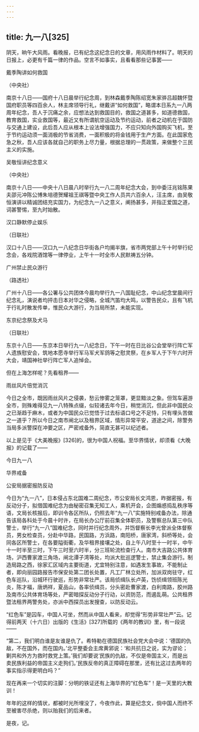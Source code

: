 ```yaml
---
---
---
```

title: 九一八[325]
---




阴天，晌午大风雨。看晚报，已有纪念这纪念日的文章，用风雨作材料了。明天的日报上，必更有千篇一律的作品。空言不如事实，且看看那些记事罢——

戴季陶讲如何救国

（中央社）

南京十八日——国府十八日晨举行纪念周，到林森戴季陶陈绍宽朱家骅吕超魏怀暨国府职员等四百余人，林主席领导行礼，继戴讲“如何救国”，略谓本日系九一八两周年纪念，吾人于沉痛之余，应想法达到救国目的，救国之道甚多，如道德救国，教育救国，实业救国等，最近又有所谓航空运动及节约运动，前者之动机在于国防与交通上建设，此后吾人应从根本上设法增强国力，不应只知向外国购买飞机，至于节约运动须一面消极的节省消费，一面积极的将金钱用于生产方面。在此国家危急之秋，吾人应该各就自己的职务上尽力量，根据总理的一贯政策，来做整个三民主义的实施。

吴敬恒讲纪念意义

（中央社）

南京十八日——中央十八日晨八时举行九一八二周年纪念大会，到中委汪兆铭陈果夫邵元冲陈公博朱培德贺耀祖王祺等暨中央工作人员共六百余人，汪主席，由吴敬恒演讲以精诚团结充实国力，为纪念九一八之意义，阐扬甚多，并指正爱国之道，词甚警惕，至九时始散。

汉口静默停止娱乐

（日联社）

汉口十八日——汉口九一八纪念日华街各户均揭半旗，省市两党部上午十时举行纪念会，各戏院酒馆等一律停业，上午十一时全市人民默祷五分钟。

广州禁止民众游行

（路透社）

广州十八日——各公署与公共团体今晨均举行九一八国耻纪念，中山纪念堂晨间行纪念礼，演说者均抨击日本对华之侵略，全城汽笛均大鸣，以警告民众，且有飞机于行礼时散发传单，惟民众大游行，为当局所禁，未能实现。

东京纪念祭及犬马

（日联社）

东京十八日——东京本日举行九一八纪念日，下午一时在日比谷公会堂举行阵亡军人遗族慰安会，筑地本愿寺举行军马军犬军鸽等之慰灵祭，在乡军人于下午六时开大会，靖国神社举行阵亡军人追悼会。

但在上海怎样呢？先看租界——

雨丝风片倍觉消沉

今日之全市，既因雨丝风片之侵袭，愁云惨雾之笼罩，更显黯淡之象。但驾车遍游全市，则殊难得见九一八特殊点缀，似较诸去年今日，稍觉消沉，但此非中国民众之已渐趋于麻木，或者为中国民众已觉悟于过去标语口号之不足恃，只有埋头苦做之一道乎？所以今日之南市闸北以及租界区域，情形异常平安，道途之间，除警务当局多派警探在冲要之区，严密戒备外，简直无甚可以纪述者。

以上是见于《大美晚报》[326]的，很为中国人祝福。至华界情状，却须看《大晚报》的记载了——

今日九一八

华界戒备

公安局据密报防反动

今日为“九一八”，日本侵占东北国难二周纪念，市公安局长文鸿恩，昨据密报，有反动分子，拟借国难纪念为由秘密召集无知工人，乘机开会，企图煽惑捣乱秩序等语，文局长核报后，即训令各区所队，仍照去年“九一八”实施特别戒备办法，除通告该局各科处于今晨十时许，在局长办公厅前召集全体职员，及警察总队第三中队警士，举行“九一八”国难纪念，同时并行纪念周外，并饬督察长李光曾派全体督察员，男女检查员，分赴中华路，民国路，方浜路，南阳桥，唐家湾，斜桥等处，会同各区所警士，在各要隘街衢，及华租界接壤之处，自上午八时至十一时半，中午十一时半至三时，下午三时至六时半，分三班轮流检查行人。南市大吉路公共体育场，沪西曹家渡三角场，闸北谭子湾等处，均派大批巡逻警士，禁止集会游行。制造局路之西，徐家汇区域内主要街道，尤宜特别注意，如遇发生事故，不能制止者，即向丽园路报告市保安处第二团长处置，凡工厂林立处所，加派双岗驻守，红色车巡队，沿城环行驶巡，形势非常壮严。该局侦缉队长卢英，饬侦缉领班陈光炎，陈才福，唐炳祥，夏品山，各率侦缉员，分头密赴曹家渡，白利南路，胶州路及南市公共体育场等处，严密暗探反动分子行动，以资防范，而遏乱萌。公共租界暨法租界两警务处，亦派中西探员出发搜查，以防反动云。

“红色车”是囚车，中国人可坐，然而从中国人看来，却觉得“形势非常壮严”云。记得前两天（十六日）出版的《生活》[327]所载的《两年的教训》里，有一段说——

“第二，我们明白谁是友谁是仇了。希特勒在德国民族社会党大会中说：‘德国的仇敌，不在国外，而在国内。’北平整委会主席黄郛说：‘和共抗日之说，实为谬论；剿共和外方为救时救党上策。’我们却要说‘民族的仇敌，不仅是帝国主义，而是出卖民族利益的帝国主义走狗们。’民族反帝的真正障碍在那里，还有比这过去两年的事实指示得更明白吗？”

现在再来一个切实的注脚：分明的铁证还有上海华界的“红色车”！是一天里的大教训！

年年的这样的情状，都被时光所埋没了，今夜作此，算是纪念文，倘中国人而终不至被害尽杀绝，则以贻我们的后来者。

是夜，记。